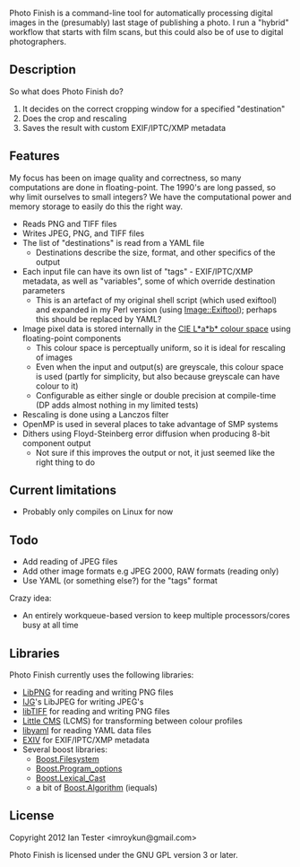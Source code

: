 Photo Finish is a command-line tool for automatically processing digital images in the (presumably) last stage of publishing a photo. I run a "hybrid" workflow that starts with film scans, but this could also be of use to digital photographers.


== Description ==

So what does Photo Finish do?

# It decides on the correct cropping window for a specified "destination"
# Does the crop and rescaling
# Saves the result with custom EXIF/IPTC/XMP metadata


== Features ==

My focus has been on image quality and correctness, so many computations are done in floating-point. The 1990's are long passed, so why limit ourselves to small integers? We have the computational power and memory storage to easily do this the right way.

* Reads PNG and TIFF files
* Writes JPEG, PNG, and TIFF files
* The list of "destinations" is read from a YAML file
** Destinations describe the size, format, and other specifics of the output
* Each input file can have its own list of "tags" - EXIF/IPTC/XMP metadata, as well as "variables", some of which override destination parameters
** This is an artefact of my original shell script (which used exiftool) and expanded in my Perl version (using [http://www.sno.phy.queensu.ca/~phil/exiftool/ Image::Exiftool]); perhaps this should be replaced by YAML?
* Image pixel data is stored internally in the [http://en.wikipedia.org/wiki/Lab_color_space CIE L*a*b* colour space] using floating-point components
** This colour space is perceptually uniform, so it is ideal for rescaling of images
** Even when the input and output(s) are greyscale, this colour space is used (partly for simplicity, but also because greyscale can have colour to it)
** Configurable as either single or double precision at compile-time (DP adds almost nothing in my limited tests)
* Rescaling is done using a Lanczos filter
* OpenMP is used in several places to take advantage of SMP systems
* Dithers using Floyd-Steinberg error diffusion when producing 8-bit component output
** Not sure if this improves the output or not, it just seemed like the right thing to do


== Current limitations ==

* Probably only compiles on Linux for now


== Todo ==

* Add reading of JPEG files
* Add other image formats e.g JPEG 2000, RAW formats (reading only)
* Use YAML (or something else?) for the "tags" format

Crazy idea:
* An entirely workqueue-based version to keep multiple processors/cores busy at all time


== Libraries ==

Photo Finish currently uses the following libraries:
* [http://www.libpng.org/ LibPNG] for reading and writing PNG files
* [http://www.ijg.org/ IJG]'s LibJPEG for writing JPEG's
* [http://www.remotesensing.org/libtiff/ libTIFF] for reading and writing PNG files
* [http://www.littlecms.com/ Little CMS] (LCMS) for transforming between colour profiles
* [http://code.google.com/p/yaml-cpp/ libyaml] for reading YAML data files
* [http://www.exiv2.org/ EXIV] for EXIF/IPTC/XMP metadata
* Several boost libraries:
** [http://www.boost.org/doc/libs/1_50_0/libs/filesystem/doc/ Boost.Filesystem]
** [http://www.boost.org/doc/libs/1_50_0/doc/html/program_options.html Boost.Program_options]
** [http://www.boost.org/doc/libs/1_50_0/doc/html/boost_lexical_cast.html Boost.Lexical_Cast]
** a bit of [http://www.boost.org/doc/libs/1_50_0/libs/algorithm/doc/html/index.html Boost.Algorithm] (iequals)


== License ==

Copyright 2012 Ian Tester &lt;imroykun&#x40;gmail.com&gt;

Photo Finish is licensed under the GNU GPL version 3 or later.
